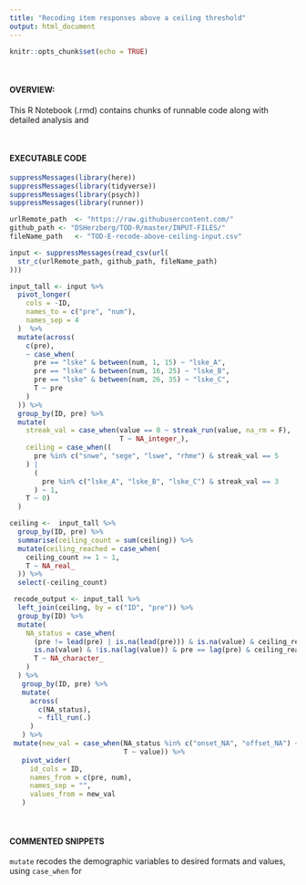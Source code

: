 ```yaml
---
title: "Recoding item responses above a ceiling threshold"
output: html_document
---
```


```r
knitr::opts_chunk$set(echo = TRUE)
```

<br>

#### OVERVIEW:
This R Notebook (.rmd) contains chunks of runnable code along with detailed analysis and 

<br>

#### EXECUTABLE CODE
```r
suppressMessages(library(here))
suppressMessages(library(tidyverse))
suppressMessages(library(psych))
suppressMessages(library(runner))

urlRemote_path  <- "https://raw.githubusercontent.com/"
github_path <- "DSHerzberg/TOD-R/master/INPUT-FILES/"
fileName_path   <- "TOD-E-recode-above-ceiling-input.csv"

input <- suppressMessages(read_csv(url(
  str_c(urlRemote_path, github_path, fileName_path)
)))

input_tall <- input %>%
  pivot_longer(
    cols = -ID,
    names_to = c("pre", "num"),
    names_sep = 4
  )  %>%
  mutate(across(
    c(pre),
    ~ case_when(
      pre == "lske" & between(num, 1, 15) ~ "lske_A",
      pre == "lske" & between(num, 16, 25) ~ "lske_B",
      pre == "lske" & between(num, 26, 35) ~ "lske_C",
      T ~ pre
    )
  )) %>%
  group_by(ID, pre) %>%
  mutate(
    streak_val = case_when(value == 0 ~ streak_run(value, na_rm = F),
                           T ~ NA_integer_),
    ceiling = case_when((
      pre %in% c("snwe", "sege", "lswe", "rhme") & streak_val == 5
    ) |
      (
        pre %in% c("lske_A", "lske_B", "lske_C") & streak_val == 3
      ) ~ 1,
    T ~ 0)
  )

ceiling <-  input_tall %>% 
  group_by(ID, pre) %>% 
  summarise(ceiling_count = sum(ceiling)) %>% 
  mutate(ceiling_reached = case_when(
    ceiling_count >= 1 ~ 1,
    T ~ NA_real_
  )) %>% 
  select(-ceiling_count)

 recode_output <- input_tall %>% 
  left_join(ceiling, by = c("ID", "pre")) %>% 
  group_by(ID) %>%
  mutate(
    NA_status = case_when(
      (pre != lead(pre) | is.na(lead(pre))) & is.na(value) & ceiling_reached == 1 ~ "offset_NA",
      is.na(value) & !is.na(lag(value)) & pre == lag(pre) & ceiling_reached == 1 ~ "onset_NA",
      T ~ NA_character_
    )
  ) %>% 
   group_by(ID, pre) %>% 
   mutate(
     across(
       c(NA_status),
       ~ fill_run(.)
     )
   ) %>% 
 mutate(new_val = case_when(NA_status %in% c("onset_NA", "offset_NA") ~ 0,
                            T ~ value)) %>%
   pivot_wider(
     id_cols = ID,
     names_from = c(pre, num),
     names_sep = "",
     values_from = new_val
   )
```

<br>

#### COMMENTED SNIPPETS
`mutate` recodes the demographic variables to desired formats and values, using `case_when` for 
```r
```
